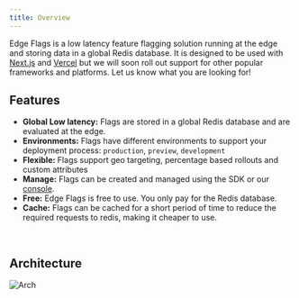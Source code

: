 ```yaml
---
title: Overview
---
```


Edge Flags is a low latency feature flagging solution running at the edge and
storing data in a global Redis database. It is designed to be used with
[Next.js](https://nextjs.org) and [Vercel](https://vercel.com) but we will soon
roll out support for other popular frameworks and platforms. Let us know what
you are looking for!

## Features

- **Global Low latency:** Flags are stored in a global Redis database and are
  evaluated at the edge.
- **Environments:** Flags have different environments to support your deployment
  process: `production`, `preview`, `development`
- **Flexible:** Flags support geo targeting, percentage based rollouts and
  custom attributes
- **Manage:** Flags can be created and managed using the SDK or our
  [console](https://console.upstash.com/edge-flags).
- **Free:** Edge Flags is free to use. You only pay for the Redis database.
- **Cache:** Flags can be cached for a short period of time to reduce the
  required requests to redis, making it cheaper to use.

<br/>

## Architecture

![Arch](/img/edge-flags/simple.png)
